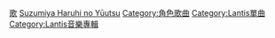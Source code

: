[[Category:涼宮春日系列|歌]]
[[Category:按作品分類的動畫歌曲|Suzumiya Haruhi no Yūutsu]]
[[Category:角色歌曲|Category:角色歌曲]]
[[Category:Lantis單曲|Category:Lantis單曲]]
[[Category:Lantis音樂專輯|Category:Lantis音樂專輯]]
